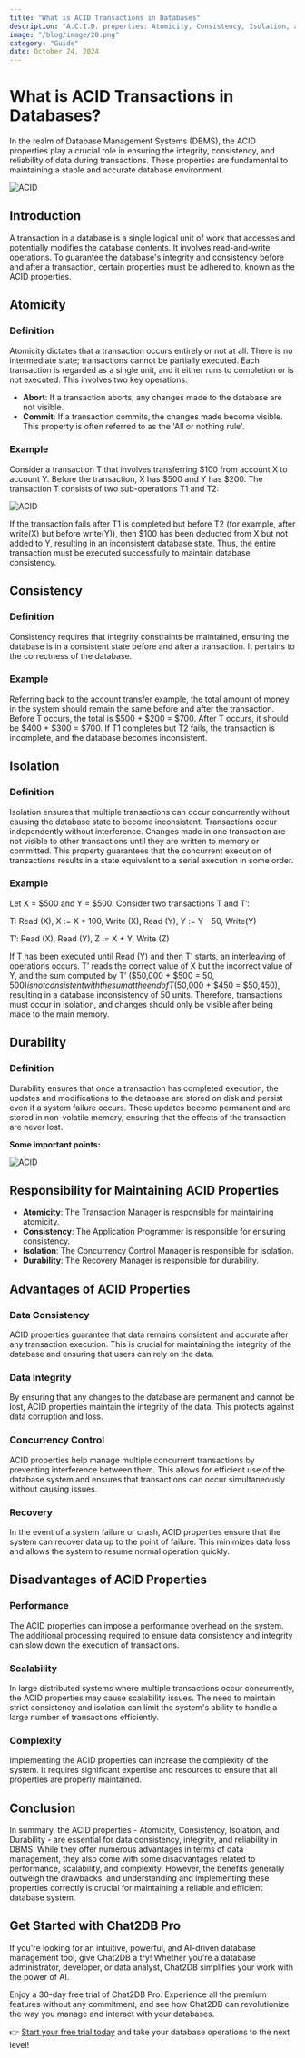 ```yaml
---
title: "What is ACID Transactions in Databases"
description: "A.C.I.D. properties: Atomicity, Consistency, Isolation, and Durability"
image: "/blog/image/20.png"
category: "Guide"
date: October 24, 2024
---
```


# What is ACID Transactions in Databases?


<Authors date="October 24, 2024">
  <Author name="Jing" link="https://chat2db.ai" />
</Authors>

In the realm of Database Management Systems (DBMS), the ACID properties play a crucial role in ensuring the integrity, consistency, and reliability of data during transactions. These properties are fundamental to maintaining a stable and accurate database environment.

![ACID](/image/blog/ACID/1.png)

## Introduction

A transaction in a database is a single logical unit of work that accesses and potentially modifies the database contents. It involves read-and-write operations. To guarantee the database's integrity and consistency before and after a transaction, certain properties must be adhered to, known as the ACID properties.

## Atomicity

### Definition

Atomicity dictates that a transaction occurs entirely or not at all. There is no intermediate state; transactions cannot be partially executed. Each transaction is regarded as a single unit, and it either runs to completion or is not executed. This involves two key operations:

- **Abort**: If a transaction aborts, any changes made to the database are not visible.
- **Commit**: If a transaction commits, the changes made become visible. This property is often referred to as the 'All or nothing rule'.

### Example

Consider a transaction T that involves transferring $100 from account X to account Y. Before the transaction, X has $500 and Y has $200. The transaction T consists of two sub-operations T1 and T2:

![ACID](/image/blog/ACID/2.png)

If the transaction fails after T1 is completed but before T2 (for example, after write(X) but before write(Y)), then $100 has been deducted from X but not added to Y, resulting in an inconsistent database state. Thus, the entire transaction must be executed successfully to maintain database consistency.

## Consistency

### Definition

Consistency requires that integrity constraints be maintained, ensuring the database is in a consistent state before and after a transaction. It pertains to the correctness of the database.

### Example

Referring back to the account transfer example, the total amount of money in the system should remain the same before and after the transaction. Before T occurs, the total is $500 + $200 = $700. After T occurs, it should be $400 + $300 = $700. If T1 completes but T2 fails, the transaction is incomplete, and the database becomes inconsistent.

## Isolation

### Definition

Isolation ensures that multiple transactions can occur concurrently without causing the database state to become inconsistent. Transactions occur independently without interference. Changes made in one transaction are not visible to other transactions until they are written to memory or committed. This property guarantees that the concurrent execution of transactions results in a state equivalent to a serial execution in some order.

### Example

Let X = $500 and Y = $500. Consider two transactions T and T’:

T: Read (X), X := X * 100, Write (X), Read (Y), Y := Y - 50, Write(Y)

T’: Read (X), Read (Y), Z := X + Y, Write (Z)

If T has been executed until Read (Y) and then T’ starts, an interleaving of operations occurs. T’ reads the correct value of X but the incorrect value of Y, and the sum computed by T’ ($50,000 + $500 = $50,500) is not consistent with the sum at the end of T ($50,000 + $450 = $50,450), resulting in a database inconsistency of 50 units. Therefore, transactions must occur in isolation, and changes should only be visible after being made to the main memory.

## Durability

### Definition

Durability ensures that once a transaction has completed execution, the updates and modifications to the database are stored on disk and persist even if a system failure occurs. These updates become permanent and are stored in non-volatile memory, ensuring that the effects of the transaction are never lost.

**Some important points:**

![ACID](/image/blog/ACID/3.png)

## Responsibility for Maintaining ACID Properties

- **Atomicity**: The Transaction Manager is responsible for maintaining atomicity.
- **Consistency**: The Application Programmer is responsible for ensuring consistency.
- **Isolation**: The Concurrency Control Manager is responsible for isolation.
- **Durability**: The Recovery Manager is responsible for durability.

## Advantages of ACID Properties

### Data Consistency

ACID properties guarantee that data remains consistent and accurate after any transaction execution. This is crucial for maintaining the integrity of the database and ensuring that users can rely on the data.

### Data Integrity

By ensuring that any changes to the database are permanent and cannot be lost, ACID properties maintain the integrity of the data. This protects against data corruption and loss.

### Concurrency Control

ACID properties help manage multiple concurrent transactions by preventing interference between them. This allows for efficient use of the database system and ensures that transactions can occur simultaneously without causing issues.

### Recovery

In the event of a system failure or crash, ACID properties ensure that the system can recover data up to the point of failure. This minimizes data loss and allows the system to resume normal operation quickly.

## Disadvantages of ACID Properties

### Performance

The ACID properties can impose a performance overhead on the system. The additional processing required to ensure data consistency and integrity can slow down the execution of transactions.

### Scalability

In large distributed systems where multiple transactions occur concurrently, the ACID properties may cause scalability issues. The need to maintain strict consistency and isolation can limit the system's ability to handle a large number of transactions efficiently.

### Complexity

Implementing the ACID properties can increase the complexity of the system. It requires significant expertise and resources to ensure that all properties are properly maintained.

## Conclusion

In summary, the ACID properties - Atomicity, Consistency, Isolation, and Durability - are essential for data consistency, integrity, and reliability in DBMS. While they offer numerous advantages in terms of data management, they also come with some disadvantages related to performance, scalability, and complexity. However, the benefits generally outweigh the drawbacks, and understanding and implementing these properties correctly is crucial for maintaining a reliable and efficient database system.

## Get Started with Chat2DB Pro

If you're looking for an intuitive, powerful, and AI-driven database management tool, give Chat2DB a try! Whether you're a database administrator, developer, or data analyst, Chat2DB simplifies your work with the power of AI.

Enjoy a 30-day free trial of Chat2DB Pro. Experience all the premium features without any commitment, and see how Chat2DB can revolutionize the way you manage and interact with your databases.

👉 [Start your free trial today](https://chat2db.ai/pricing) and take your database operations to the next level!
